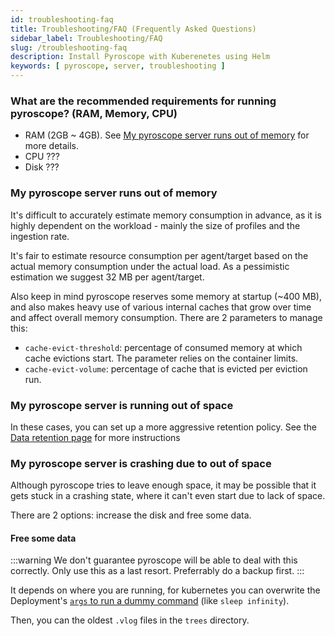 ```yaml
---
id: troubleshooting-faq
title: Troubleshooting/FAQ (Frequently Asked Questions)
sidebar_label: Troubleshooting/FAQ
slug: /troubleshooting-faq
description: Install Pyroscope with Kuberenetes using Helm
keywords: [ pyroscope, server, troubleshooting ]
---
```


### What are the recommended requirements for running pyroscope? (RAM, Memory, CPU)
* RAM (2GB ~ 4GB). See [My pyroscope server runs out of memory](#my-pyroscope-server-runs-out-of-memory) for more details.
* CPU ???
* Disk ???

### My pyroscope server runs out of memory
It's difficult to accurately estimate memory consumption in advance, as it is highly dependent on the workload - mainly the size of profiles and the ingestion rate.

It's fair to estimate resource consumption per agent/target based on the actual memory consumption under the actual load. As a pessimistic estimation we suggest 32 MB per agent/target.


Also keep in mind pyroscope reserves some memory at startup (~400 MB), and also makes heavy use of various internal caches that grow over time and affect overall memory consumption. There are 2 parameters to manage this:
* `cache-evict-threshold`: percentage of consumed memory at which cache evictions start. The parameter relies on the container limits.
* `cache-evict-volume`: percentage of cache that is evicted per eviction run.

### My pyroscope server is running out of space
In these cases, you can set up a more aggressive retention policy. See the [Data retention page](/docs/data-retention) for more instructions

### My pyroscope server is crashing due to out of space
Although pyroscope tries to leave enough space, it may be possible that it gets stuck in a crashing state, where it can't even start due to lack of space.

There are 2 options: increase the disk and free some data.

#### Free some data
:::warning
We don't guarantee pyroscope will be able to deal with this correctly. Only use this as a last resort. Preferrably do a backup first. 
:::

It depends on where you are running, for kubernetes you can overwrite the Deployment's [`args` to run a dummy command](https://github.com/pyroscope-io/helm-chart/blob/bfe876922f6970dc8ccf38c558957de76ce746eb/chart/pyroscope/templates/deployment.yaml#L32-L35) (like `sleep infinity`).

Then, you can the oldest `.vlog` files in the `trees` directory.
